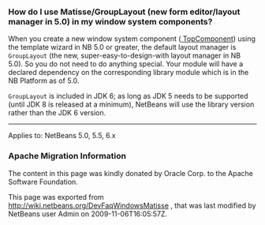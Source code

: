 <!--

    Licensed to the Apache Software Foundation (ASF) under one
    or more contributor license agreements.  See the NOTICE file
    distributed with this work for additional information
    regarding copyright ownership.  The ASF licenses this file
    to you under the Apache License, Version 2.0 (the
    "License"); you may not use this file except in compliance
    with the License.  You may obtain a copy of the License at

      http://www.apache.org/licenses/LICENSE-2.0

    Unless required by applicable law or agreed to in writing,
    software distributed under the License is distributed on an
    "AS IS" BASIS, WITHOUT WARRANTIES OR CONDITIONS OF ANY
    KIND, either express or implied.  See the License for the
    specific language governing permissions and limitations
    under the License.

-->

===How do I use Matisse/GroupLayout (new form editor/layout manager in 5.0) in my window system components?===

When you create a new window system component ([[DevFaqWindowsTopComponent| TopComponent]]) using the template wizard in NB 5.0 or greater, the default layout manager is <tt>GroupLayout</tt> (the new, super-easy-to-design-with layout manager in NB 5.0). So you do not need to do anything special. Your module will have a declared dependency on the corresponding library module which is in the NB Platform as of 5.0.

<tt>GroupLayout</tt> is included in JDK 6; as long as JDK 5 needs to be supported (until JDK 8 is released at a minimum), NetBeans will use the library version rather than the JDK 6 version.

--------

Applies to: NetBeans 5.0, 5.5, 6.x

===Apache Migration Information===

The content in this page was kindly donated by Oracle Corp. to the
Apache Software Foundation.

This page was exported from http://wiki.netbeans.org/DevFaqWindowsMatisse , 
that was last modified by NetBeans user Admin 
on 2009-11-06T16:05:57Z.

